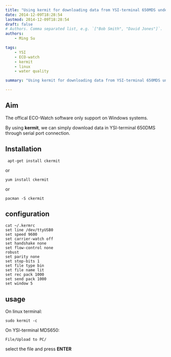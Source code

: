 ```yaml
---
title: "Using kermit for downloading data from YSI-terminal 650MDS under linux"
date: 2014-12-09T18:28:54
lastmod: 2014-12-09T18:28:54
draft: false
# Authors. Comma separated list, e.g. `["Bob Smith", "David Jones"]`.
authors:
    - Ming Su

tags:
    - YSI
    - ECO-watch
    - kermit
    - linux
    - water quality

summary: "Using kermit for downloading data from YSI-terminal 650MDS under linux"

---
```


Aim
-------

The offical ECO-Watch software only support on Windows systems.

By using **kermit**, we can simply download data in YSI-terminal
650DMS through serial port connection.

Installation
---------

```
 apt-get install ckermit
```

or 

```
yum install ckermit
```

or 
 
```
pacman -S ckermit
```

configuration
---------

```
cat ~/.kermrc 
set line /dev/ttyUSB0
set speed 9600
set carrier-watch off
set handshake none
set flow-control none
robust
set parity none
set stop-bits 1
set file type bin
set file name lit
set rec pack 1000
set send pack 1000
set window 5
```

usage
--------------

On linux terminal:

```
sudo kermit -c
```

On YSI-terminal MDS650:

```
File/Upload to PC/
```

select the file and press **ENTER**


